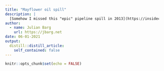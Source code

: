 ```yaml
---
title: "Mayflower oil spill"
description: |
  [Somehow I missed this "epic" pipeline spill in 2013](https://insideclimatenews.org/news/24102019/exxon-oil-spill-neighborhood-mayflower-arkansas-sealed-depositions-illnesses-fines/). Diluted Bitumen, hit a small town. At 12,000 barrels not enormous, but still quite large, and highlights what damage an oil spill can do to human health. I really don't understand why the industry is to intent to downplay the risks. "The smell got into her house, she said, and for a year she couldn't shake a mailse triggered by coughing, congestion and miraines." "They told of the unexplained death of pets. They said they became afraid to even take walks through their neighborhood." The dilutans include some known carcinogenes, so I expect the cancer rate to go up in the long term, and there are probably going to be a couple of premature deaths. Yet were supposed to believe that when it spills into the ocean, it is just processed by hydrogen-degrading bacteria an that's it? Also, the case highlights again the regulatory capture of the PHMSA, which for five years blocked all efforts to obtain documents on hearings etc. Despite the fact that these information on exactly what was spilled are obviously very important to the poisoned families.
author:
  - name: Julian Barg
    url: https://jbarg.net
date: 06-01-2021
output:
  distill::distill_article:
    self_contained: false
---
```



```r
knitr::opts_chunk$set(echo = FALSE)
```
